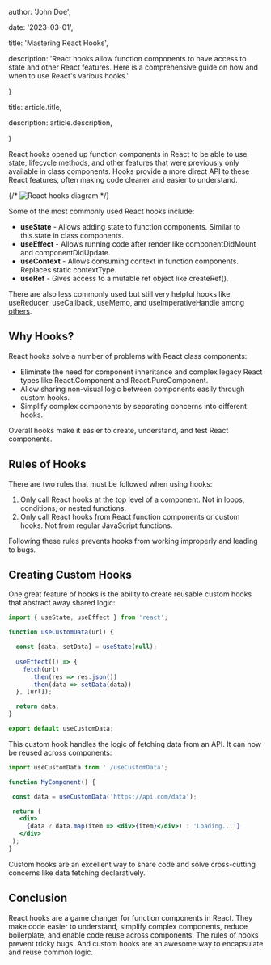 



  author: 'John Doe',
  
  date: '2023-03-01',
  
  title: 'Mastering React Hooks',
  
  description: 'React hooks allow function components to have access to state and other React features. Here is a comprehensive guide on how and when to use React\'s various hooks.'
  
}


  title: article.title,
  
  description: article.description,
  
}


React hooks opened up function components in React to be able to use state, lifecycle methods, and other features that were previously only available in class components. Hooks provide a more direct API to these React features, often making code cleaner and easier to understand.

{/* <Image src={reactbHooks} alt="React hooks diagram" /> */}

Some of the most commonly used React hooks include:

- **useState** - Allows adding state to function components. Similar to this.state in class components.
- **useEffect** - Allows running code after render like componentDidMount and componentDidUpdate.
- **useContext** - Allows consuming context in function components. Replaces static contextType.
- **useRef** - Gives access to a mutable ref object like createRef().

There are also less commonly used but still very helpful hooks like useReducer, useCallback, useMemo, and useImperativeHandle among [others](https://reactjs.org/docs/hooks-reference.html).

## Why Hooks?

React hooks solve a number of problems with React class components:

- Eliminate the need for component inheritance and complex legacy React types like React.Component and React.PureComponent.
- Allow sharing non-visual logic between components easily through custom hooks.
- Simplify complex components by separating concerns into different hooks.

Overall hooks make it easier to create, understand, and test React components.

## Rules of Hooks

There are two rules that must be followed when using hooks:

1. Only call React hooks at the top level of a component. Not in loops, conditions, or nested functions.
2. Only call React hooks from React function components or custom hooks. Not from regular JavaScript functions.

Following these rules prevents hooks from working improperly and leading to bugs.

## Creating Custom Hooks

One great feature of hooks is the ability to create reusable custom hooks that abstract away shared logic:

````jsx
import { useState, useEffect } from 'react';

function useCustomData(url) {

  const [data, setData] = useState(null);
  
  useEffect(() => {
    fetch(url)
      .then(res => res.json())
      .then(data => setData(data)) 
  }, [url]);

  return data;
}

export default useCustomData;
````
 This custom hook handles the logic of fetching data from an API. It can now be reused across components:

 ````jsx
import useCustomData from './useCustomData';

function MyComponent() {

  const data = useCustomData('https://api.com/data');

  return (
    <div>
      {data ? data.map(item => <div>{item}</div>) : 'Loading...'}
    </div>
  );
}
````
Custom hooks are an excellent way to share code and solve cross-cutting concerns like data fetching declaratively.

## Conclusion

React hooks are a game changer for function components in React. They make code easier to understand, simplify complex components, reduce boilerplate, and enable code reuse across components. The rules of hooks prevent tricky bugs. And custom hooks are an awesome way to encapsulate and reuse common logic.